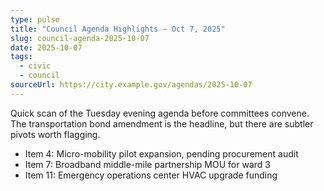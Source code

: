 ```yaml
---
type: pulse
title: "Council Agenda Highlights – Oct 7, 2025"
slug: council-agenda-2025-10-07
date: 2025-10-07
tags:
  - civic
  - council
sourceUrl: https://city.example.gov/agendas/2025-10-07
---
```


Quick scan of the Tuesday evening agenda before committees convene.
The transportation bond amendment is the headline, but there are subtler pivots worth flagging.

- Item 4: Micro-mobility pilot expansion, pending procurement audit
- Item 7: Broadband middle-mile partnership MOU for ward 3
- Item 11: Emergency operations center HVAC upgrade funding
